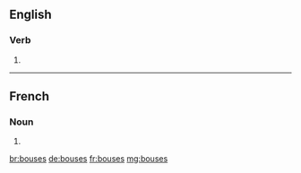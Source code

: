 ==English==

===Verb===
{{head|en}}

# {{en-third-person singular of|bouse}}

----

==French==

===Noun===
{{head|fr|g=f-p}}

# {{plural of|bouse|lang=fr}}

[[br:bouses]]
[[de:bouses]]
[[fr:bouses]]
[[mg:bouses]]